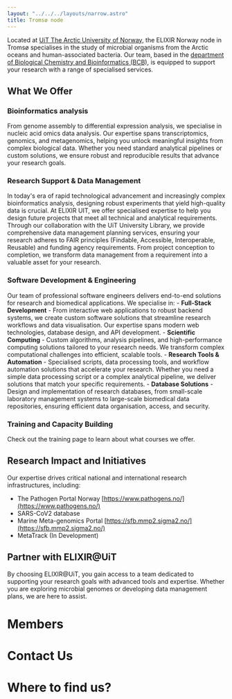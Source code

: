 ```yaml
---
layout: "../../../layouts/narrow.astro"
title: Tromsø node
---
```



Located at [UiT The Arctic University of Norway](https://en.uit.no/startsida), the ELIXIR Norway node in Tromsø specialises in the study of microbial organisms from the Arctic oceans and human-associated bacteria. Our team, based in the [department of Biological Chemistry and Bioinformatics (BCB)](https://uit.no/research/bcb), is equipped to support your research with a range of specialised services.

## What We Offer

### Bioinformatics analysis 

From genome assembly to differential expression analysis, we specialise in nucleic acid omics data analysis. Our expertise spans transcriptomics, genomics, and metagenomics, helping you unlock meaningful insights from complex biological data. Whether you need standard analytical pipelines or custom solutions, we ensure robust and reproducible results that advance your research goals.

### Research Support & Data Management

In today's era of rapid technological advancement and increasingly complex bioinformatics analysis, designing robust experiments that yield high-quality data is crucial. At ELIXIR UIT, we offer specialised expertise to help you design future projects that meet all technical and analytical requirements. Through our collaboration with the UiT University Library, we provide comprehensive data management planning services, ensuring your research adheres to FAIR principles (Findable, Accessible, Interoperable, Reusable) and funding agency requirements. From project conception to completion, we transform data management from a requirement into a valuable asset for your research.

### Software Development & Engineering  

Our team of professional software engineers delivers end-to-end solutions for research and biomedical applications. We specialise in:
    - **Full-Stack Development** - From interactive web applications to robust backend systems, we create custom software solutions that streamline research workflows and data visualisation. Our expertise spans modern web technologies, database design, and API development.
    - **Scientific Computing** - Custom algorithms, analysis pipelines, and high-performance computing solutions tailored to your research needs. We transform complex computational challenges into efficient, scalable tools.
    - **Research Tools & Automation** - Specialised scripts, data processing tools, and workflow automation solutions that accelerate your research. Whether you need a simple data processing script or a complex analytical pipeline, we deliver solutions that match your specific requirements.
    - **Database Solutions** - Design and implementation of research databases, from small-scale laboratory management systems to large-scale biomedical data repositories, ensuring efficient data organisation, access, and security.

### Training and Capacity Building

Check out the training page to learn about what courses we offer.

## Research Impact and Initiatives
Our expertise drives critical national and international research infrastructures, including:
- The Pathogen Portal Norway [https://www.pathogens.no/](https://www.pathogens.no/)
- SARS-CoV2 database
- Marine Meta-genomics Portal [https://sfb.mmp2.sigma2.no/](https://sfb.mmp2.sigma2.no/)
- MetaTrack (In Development)

## Partner with ELIXIR@UiT

By choosing ELIXIR@UiT, you gain access to a team dedicated to supporting your research goals with advanced tools and expertise. Whether you are exploring microbial genomes or developing data management plans, we are here to assist.

# Members

<People org="uit" layout="two-col" hideOrg/>

# Contact Us

# Where to find us?

<MapComponent
    lat={69.681222}
    lng={18.987015}
    address="Forskningsparken 3, 9037 Tromsø"
/>
